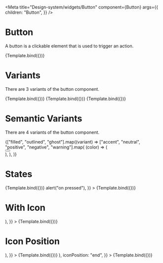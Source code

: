 

<Meta
  title="Design-system/widgets/Button"
  component={Button}
  args={{
    children: "Button",
  }}
/>


# Button

A button is a clickable element that is used to trigger an action.

<Canvas>
  <Story name="Button">{Template.bind({})}</Story>
</Canvas>

<ArgsTable story="Button" of={Button} />

# Variants

There are 3 variants of the button component.

<Canvas>
  <Story
    name="Filled"
    args={{
      children: "Filled",
    }}
  >
    {Template.bind({})}
  </Story>
  <Story
    name="Outlined"
    args={{
      variant: "outlined",
      children: "Outlined",
    }}
  >
    {Template.bind({})}
  </Story>
  <Story
    name="Ghost"
    args={{
      variant: "ghost",
      children: "Ghost",
    }}
  >
    {Template.bind({})}
  </Story>
</Canvas>

# Semantic Variants

There are 4 variants of the button component.

<Canvas>
  <Story name="Semantic">
    <div style={{ display: "flex", gap: "10px", flexWrap: "wrap" }}>
      {["filled", "outlined", "ghost"].map((variant) =>
        ["accent", "neutral", "positive", "negative", "warning"].map(
          (color) => (
            <div key={`${variant}-${color}`} style={{ marginBottom: 10 }}>
              <Button variant={variant} color={color} children={color} />
            </div>
          ),
        ),
      )}
    </div>
  </Story>
</Canvas>

# States

<Canvas>
  <Story
    name="Disabled State"
    args={{
      isDisabled: true,
      children: "Disabled",
    }}
  >
    {Template.bind({})}
  </Story>
  <Story
    name="Loading State"
    args={{
      isLoading: true,
      children: "Loading",
      onPress: () => alert("on pressed"),
    }}
  >
    {Template.bind({})}
  </Story>
</Canvas>

# With Icon

<Canvas>
  <Story
    name="With Icon"
    args={{
      children: "With Icon",
      icon: (
        <Icon>
          <EmotionHappyLineIcon />
        </Icon>
      ),
    }}
  >
    {Template.bind({})}
  </Story>
</Canvas>

# Icon Position

<Canvas>
  <Story
    name="Icon Position - Start"
    args={{
      children: "Icon Start",
      icon: (
        <Icon>
          <EmotionHappyLineIcon />
        </Icon>
      ),
    }}
  >
    {Template.bind({})}
  </Story>
  <Story
    name="Icon Position - End"
    args={{
      children: "Icon End",
      icon: (
        <Icon>
          <EmotionHappyLineIcon />
        </Icon>
      ),
      iconPosition: "end",
    }}
  >
    {Template.bind({})}
  </Story>
</Canvas>
